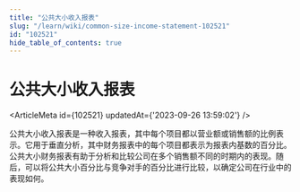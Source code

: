 ```yaml
---
title: "公共大小收入报表"
slug: "/learn/wiki/common-size-income-statement-102521"
id: "102521"
hide_table_of_contents: true
---
```



# 公共大小收入报表

<ArticleMeta id={102521} updatedAt={'2023-09-26 13:59:02'} />
<div className='border-solid border-b border-t-0 my-4 border-[var(--ifm-color-gray-300)]' />

公共大小收入报表是一种收入报表，其中每个项目都以营业额或销售额的比例表示。它用于垂直分析，其中财务报表中的每个项目都表示为报表内基数的百分比。公共大小财务报表有助于分析和比较公司在多个销售额不同的时期内的表现。随后，可以将公共大小百分比与竞争对手的百分比进行比较，以确定公司在行业中的表现如何。
